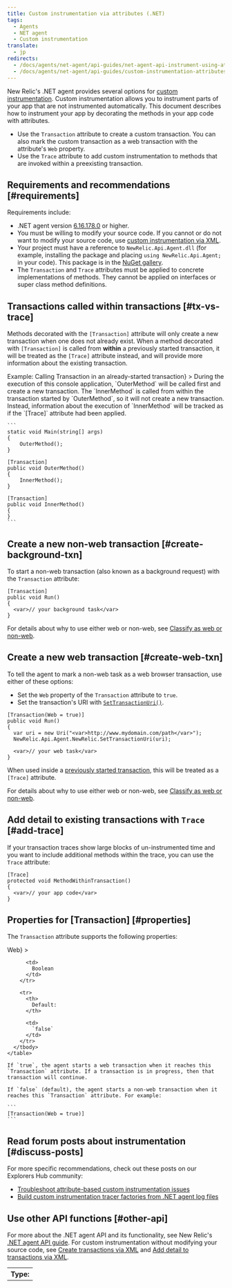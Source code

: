 ```yaml
---
title: Custom instrumentation via attributes (.NET)
tags:
  - Agents
  - NET agent
  - Custom instrumentation
translate:
  - jp
redirects:
  - /docs/agents/net-agent/api-guides/net-agent-api-instrument-using-attributes
  - /docs/agents/net-agent/api-guides/custom-instrumentation-attributes-net
---
```


New Relic's .NET agent provides several options for [custom instrumentation](/docs/agents/net-agent/instrumentation/net-custom-instrumentation). Custom instrumentation allows you to instrument parts of your app that are not instrumented automatically. This document describes how to instrument your app by decorating the methods in your app code with attributes.

* Use the `Transaction` attribute to create a custom transaction. You can also mark the custom transaction as a web transaction with the attribute's `Web` property.
* Use the `Trace` attribute to add custom instrumentation to methods that are invoked within a preexisting transaction.

## Requirements and recommendations [#requirements]

Requirements include:

* .NET agent version [6.16.178.0](https://docs.newrelic.com/docs/release-notes/agent-release-notes/net-release-notes/net-agent-6161780) or higher.
* You must be willing to modify your source code. If you cannot or do not want to modify your source code, use [custom instrumentation via XML](/docs/agents/net-agent/custom-instrumentation/custom-instrumentation-xml-net).
* Your project must have a reference to `NewRelic.Api.Agent.dll` (for example, installing the package and placing `using NewRelic.Api.Agent;` in your code). This package is in the [NuGet gallery](https://www.nuget.org/packages/NewRelic.Agent.Api/).
* The `Transaction` and `Trace` attributes must be applied to concrete implementations of methods. They cannot be applied on interfaces or super class method definitions.

## Transactions called within transactions [#tx-vs-trace]

Methods decorated with the `[Transaction]` attribute will only create a new transaction when one does not already exist. When a method decorated with `[Transaction]` is called from **within** a previously started transaction, it will be treated as the `[Trace]` attribute instead, and will provide more information about the existing transaction.

<CollapserGroup>
  <Collapser
    id="example-tx-vs-trace"
    title={<>Example: Calling <InlineCode>Transaction</InlineCode> in an already-started transaction</>}
  >
    During the execution of this console application, `OuterMethod` will be called first and create a new transaction. The `InnerMethod` is called from within the transaction started by `OuterMethod`, so it will not create a new transaction. Instead, information about the execution of `InnerMethod` will be tracked as if the `[Trace]` attribute had been applied.

    ```
    static void Main(string[] args)
    {
        OuterMethod();
    }

    [Transaction]
    public void OuterMethod()
    {
        InnerMethod();
    }

    [Transaction]
    public void InnerMethod()
    {
    }
    ```
  </Collapser>
</CollapserGroup>

## Create a new non-web transaction [#create-background-txn]

To start a non-web transaction (also known as a background request) with the `Transaction` attribute:

```
[Transaction]
public void Run()
{
  <var>// your background task</var>
}
```

For details about why to use either web or non-web, see [Classify as web or non-web](/docs/agents/net-agent/custom-instrumentation/introduction-net-custom-instrumentation#web-background).

## Create a new web transaction [#create-web-txn]

To tell the agent to mark a non-web task as a web browser transaction, use either of these options:

* Set the `Web` property of the `Transaction` attribute to `true`.
* Set the transaction's URI with [`SetTransactionUri()`](/docs/agents/net-agent/net-agent-api).

```
[Transaction(Web = true)]
public void Run()
{
  var uri = new Uri("<var>http://www.mydomain.com/path</var>");
  NewRelic.Api.Agent.NewRelic.SetTransactionUri(uri);
  
  <var>// your web task</var>
}
```

When used inside a [previously started transaction](#tx-vs-trace), this will be treated as a `[Trace]` attribute.

For details about why to use either web or non-web, see [Classify as web or non-web](/docs/agents/net-agent/custom-instrumentation/introduction-net-custom-instrumentation#web-background).

## Add detail to existing transactions with `Trace` [#add-trace]

If your transaction traces show large blocks of un-instrumented time and you want to include additional methods within the trace, you can use the `Trace` attribute:

```
[Trace]
protected void MethodWithinTransaction()
{
  <var>// your app code</var>
}
```

## Properties for \[Transaction] [#properties]

The `Transaction` attribute supports the following properties:

<CollapserGroup>
  <Collapser
    id="trace-dispatcher"
    title={<InlineCode>Web</InlineCode>}
  >
    <table>
      <tbody>
        <tr>
          <th>
            Type:
          </th>

          <td>
            Boolean
          </td>
        </tr>

        <tr>
          <th>
            Default:
          </th>

          <td>
            `false`
          </td>
        </tr>
      </tbody>
    </table>

    If `true`, the agent starts a web transaction when it reaches this `Transaction` attribute. If a transaction is in progress, then that transaction will continue.

    If `false` (default), the agent starts a non-web transaction when it reaches this `Transaction` attribute. For example:

    ```
    [Transaction(Web = true)]
    ```
  </Collapser>
</CollapserGroup>

## Read forum posts about instrumentation [#discuss-posts]

For more specific recommendations, check out these posts on our Explorers Hub community:

* [Troubleshoot attribute-based custom instrumentation issues](https://discuss.newrelic.com/t/relic-solution-troubleshooting-attribute-based-custom-instrumentation-issues/68726)
* [Build custom instrumentation tracer factories from .NET agent log files](https://discuss.newrelic.com/t/relic-solution-troubleshooting-attribute-based-custom-instrumentation-issues/68726)

## Use other API functions [#other-api]

For more about the .NET agent API and its functionality, see New Relic's [.NET agent API guide](/docs/agents/net-agent/api-guides/guide-using-net-agent-api). For custom instrumentation without modifying your source code, see [Create transactions via XML](/docs/agents/net-agent/instrumentation/net-custom-transactions) and [Add detail to transactions via XML](/docs/agents/net-agent/custom-instrumentation/add-detail-transactions-xml-net).
